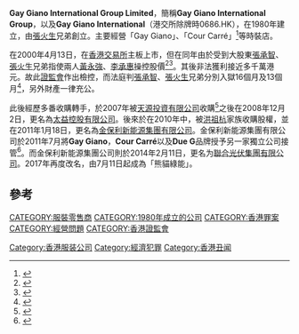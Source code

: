 {{About|1980至2007年營運的公司|服裝品牌|Gay Giano (品牌)|2008年被更名後的公司|太益控股有限公司}}

'''Gay Giano International Group Limited'''，簡稱'''Gay Giano International Group'''，以及'''Gay Giano International'''（港交所除牌時0686.HK），在1980年建立，由[[張火生|張火生]]兄弟創立。主要經營「Gay Giano」、「Cour Carré」<ref>{{Cite web |url=http://hk.ulifestyle.com.hk/spot/detail.html?id=ABdGDVo3BwlZFwNs |title=COUR CARRÉ Outlet  HK.ULifestyle.com.hk |accessdate=2015-02-05 |archive-date=2016-03-05 |archive-url=https://web.archive.org/web/20160305042939/http://hk.ulifestyle.com.hk/spot/detail.html?id=ABdGDVo3BwlZFwNs |dead-url=no }}</ref>等時裝店。

在2000年4月13日，在[[香港交易所|香港交易所]]主板上市，但在同年由於受到大股東[[張承智|張承智]]、[[張火生|張火生]]兄弟指使兩人[[黃永強|黃永強]]、[[李承惠|李承惠]]操控股價<REF>
{{Cite web |url=http://hk.apple.nextmedia.com/template/apple/art_main.php?iss_id=20020622&sec_id=4104&art_id=2673853 |title=1.2元急升至 4元　低買高賣圖利 兩商人認操控 GAY GIANO股價 2002-06-20 蘋果日報 |accessdate=2011-12-10 |archive-date=2019-10-16 |archive-url=https://web.archive.org/web/20191016224938/https://hk.appledaily.com/ |dead-url=no }}
</REF><REF>
{{Cite web |url=http://hk.apple.nextmedia.com/template/apple/art_main.php?iss_id=20030423&sec_id=4104&art_id=3249016 |title=交叉買賣　操控股價 GAY GIANO前主席兄弟造市罪成 2003-04-23 蘋果日報 |accessdate=2011-12-10 |archive-date=2019-10-16 |archive-url=https://web.archive.org/web/20191016224950/https://hk.appledaily.com/hit |dead-url=no }}
</REF>。其後非法獲利接近多千萬港元。故此[[證券及期貨事務監察委員會|證監會]]作出檢控，而法庭判[[張承智|張承智]]、[[張火生|張火生]]兄弟分別入獄16個月及13個月<ref>{{Cite web |url=http://www.sfc.hk/sfcPressRelease/TC/sfcOpenDocServlet?docno=03PR114 |title=證監會歡迎法院對Gay Giano案作出的判刑 2003年 5月 12日 |accessdate=2011-12-10 |archive-date=2019-10-16 |archive-url=https://web.archive.org/web/20191016224941/https://www.sfc.hk/edistributionWeb/gateway/TC/news-and-announcements/news/doc?refNo=03PR114 |dead-url=no }}</ref>，另外財產一律充公。

此後經歷多番收購轉手，於2007年被[[天源投資有限公司|天源投資有限公司]]收購<ref>{{Cite web |url=http://www.hkexnews.hk/listedco/listconews/SEHK/2007/0824/LTN20070824276_C.pdf |title=存档副本 |accessdate=2015-05-07 |archive-date=2016-03-05 |archive-url=https://web.archive.org/web/20160305013926/http://www.hkexnews.hk/listedco/listconews/SEHK/2007/0824/LTN20070824276_C.pdf |dead-url=no }}</ref>之後在2008年12月2日，更名為[[太益控股有限公司|太益控股有限公司]]。後來於在2010年中，被[[洪祖杭|洪祖杭]]家族收購股權，並在2011年1月18日，更名為[[金保利新能源集團有限公司|金保利新能源集團有限公司]]。金保利新能源集團有限公司於2011年7月將'''Gay Giano'''，'''Cour Carré'''以及'''Due G'''品牌授予另一家獨立公司接管<ref>{{Cite web |url=http://www.hkexnews.hk/listedco/listconews/sehk/2011/0713/LTN20110713582_C.pdf |title=香港交易及結算所 金保利新能源有限公司商標許可協議 |accessdate=2015-05-07 |archive-date=2015-09-24 |archive-url=https://web.archive.org/web/20150924044940/http://www.hkexnews.hk/listedco/listconews/sehk/2011/0713/LTN20110713582_C.pdf |dead-url=no }}</ref>。而金保利新能源集團公司則於2014年2月11日，更名为[[聯合光伏集團有限公司|聯合光伏集團有限公司]]。2017年再度改名，由7月11日起成為「熊貓綠能」。

==參考==
{{reflist}}

[[Category:香港服装公司|Category:香港服装公司]]
[[CATEGORY:服裝零售商|CATEGORY:服裝零售商]]
[[CATEGORY:1980年成立的公司|CATEGORY:1980年成立的公司]]
[[CATEGORY:香港罪案|CATEGORY:香港罪案]]
[[Category:經濟犯罪|Category:經濟犯罪]]
[[Category:香港丑闻|Category:香港丑闻]]
[[CATEGORY:經營問題|CATEGORY:經營問題]]
[[CATEGORY:香港證監會|CATEGORY:香港證監會]]